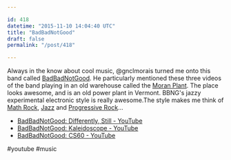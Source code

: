 ```yaml
---

id: 418
datetime: "2015-11-10 14:04:40 UTC"
title: "BadBadNotGood"
draft: false
permalink: "/post/418"

---
```


Always in the know about cool music, @gnclmorais turned me onto this band called [BadBadNotGood](https://en.wikipedia.org/wiki/BadBadNotGood). He particularly mentioned these three videos of the band playing in an old warehouse called the [Moran Plant](https://en.wikipedia.org/wiki/Moran_Municipal_Generation_Station). The place looks awesome, and is an old power plant in Vermont. BBNG's jazzy experimental electronic style is really awesome.The style makes me think of [Math Rock](https://en.wikipedia.org/wiki/Math_rock), [Jazz](https://en.wikipedia.org/wiki/Jazz) and [Progressive Rock](https://en.wikipedia.org/wiki/Progressive_rock)...

 - [BadBadNotGood: Differently, Still - YouTube](https://www.youtube.com/watch?v=gPFsH3b2E3E&feature=youtu.be)
 - [BadBadNotGood: Kaleidoscope - YouTube](https://www.youtube.com/watch?v=1bGhAsdXc6M&feature=youtu.be)
 - [BadBadNotGood: CS60 - YouTube](https://www.youtube.com/watch?v=YcwkS9_Vnhg&feature=youtu.be)

#youtube #music

